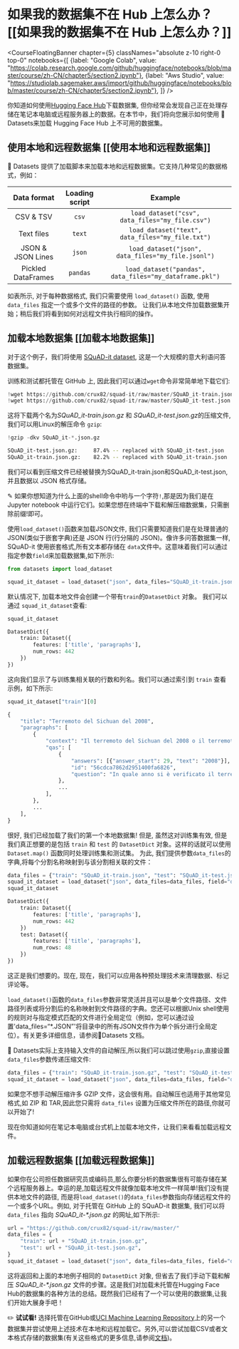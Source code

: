 # 如果我的数据集不在 Hub 上怎么办？ [[如果我的数据集不在 Hub 上怎么办？]]

<CourseFloatingBanner chapter={5}
  classNames="absolute z-10 right-0 top-0"
  notebooks={[
    {label: "Google Colab", value: "https://colab.research.google.com/github/huggingface/notebooks/blob/master/course/zh-CN/chapter5/section2.ipynb"},
    {label: "Aws Studio", value: "https://studiolab.sagemaker.aws/import/github/huggingface/notebooks/blob/master/course/zh-CN/chapter5/section2.ipynb"},
]} />

你知道如何使用[Hugging Face Hub](https://huggingface.co/datasets)下载数据集, 但你经常会发现自己正在处理存储在笔记本电脑或远程服务器上的数据。在本节中，我们将向您展示如何使用 🤗 Datasets来加载 Hugging Face Hub 上不可用的数据集。

<Youtube id="HyQgpJTkRdE"/>

## 使用本地和远程数据集 [[使用本地和远程数据集]]

🤗 Datasets 提供了加载脚本来加载本地和远程数据集。它支持几种常见的数据格式，例如：

|    Data format     | Loading script |                         Example                         |
| :----------------: | :------------: | :-----------------------------------------------------: |
|     CSV & TSV      |     `csv`      |     `load_dataset("csv", data_files="my_file.csv")`     |
|     Text files     |     `text`     |    `load_dataset("text", data_files="my_file.txt")`     |
| JSON & JSON Lines  |     `json`     |   `load_dataset("json", data_files="my_file.jsonl")`    |
| Pickled DataFrames |    `pandas`    | `load_dataset("pandas", data_files="my_dataframe.pkl")` |

如表所示, 对于每种数据格式, 我们只需要使用 `load_dataset()` 函数, 使用 `data_files` 指定一个或多个文件的路径的参数。 让我们从本地文件加载数据集开始；稍后我们将看到如何对远程文件执行相同的操作。

## 加载本地数据集 [[加载本地数据集]]

对于这个例子，我们将使用 [SQuAD-it dataset](https://github.com/crux82/squad-it/), 这是一个大规模的意大利语问答数据集。

训练和测试都托管在 GitHub 上, 因此我们可以通过`wget`命令非常简单地下载它们:

```python
!wget https://github.com/crux82/squad-it/raw/master/SQuAD_it-train.json.gz
!wget https://github.com/crux82/squad-it/raw/master/SQuAD_it-test.json.gz
```

这将下载两个名为*SQuAD_it-train.json.gz* 和 *SQuAD_it-test.json.gz*的压缩文件, 我们可以用Linux的解压命令 `gzip`:

```python
!gzip -dkv SQuAD_it-*.json.gz
```

```bash
SQuAD_it-test.json.gz:	   87.4% -- replaced with SQuAD_it-test.json
SQuAD_it-train.json.gz:	   82.2% -- replaced with SQuAD_it-train.json
```

我们可以看到压缩文件已经被替换为SQuAD_it-train.json和SQuAD_it-test.json,并且数据以 JSON 格式存储。

<Tip>

✎ 如果你想知道为什么上面的shell命令中哟与一个字符`!`,那是因为我们是在 Jupyter notebook 中运行它们。如果您想在终端中下载和解压缩数据集，只需删除前缀!即可。

</Tip>

使用`load_dataset()`函数来加载JSON文件, 我们只需要知道我们是在处理普通的 JSON(类似于嵌套字典)还是 JSON 行(行分隔的 JSON)。像许多问答数据集一样, SQuAD-it 使用嵌套格式,所有文本都存储在 `data`文件中。这意味着我们可以通过指定参数`field`来加载数据集,如下所示:

```py
from datasets import load_dataset

squad_it_dataset = load_dataset("json", data_files="SQuAD_it-train.json", field="data")
```

默认情况下, 加载本地文件会创建一个带有`train`的`DatasetDict` 对象。 我们可以通过 `squad_it_dataset`查看:

```py
squad_it_dataset
```

```python out
DatasetDict({
    train: Dataset({
        features: ['title', 'paragraphs'],
        num_rows: 442
    })
})
```

这向我们显示了与训练集相关联的行数和列名。我们可以通过索引到 `train` 查看示例，如下所示:

```py
squad_it_dataset["train"][0]
```

```python out
{
    "title": "Terremoto del Sichuan del 2008",
    "paragraphs": [
        {
            "context": "Il terremoto del Sichuan del 2008 o il terremoto...",
            "qas": [
                {
                    "answers": [{"answer_start": 29, "text": "2008"}],
                    "id": "56cdca7862d2951400fa6826",
                    "question": "In quale anno si è verificato il terremoto nel Sichuan?",
                },
                ...
            ],
        },
        ...
    ],
}
```

很好, 我们已经加载了我们的第一个本地数据集! 但是, 虽然这对训练集有效, 但是我们真正想要的是包括 `train` 和 `test` 的 `DatasetDict` 对象。这样的话就可以使用 `Dataset.map()` 函数同时处理训练集和测试集。 为此, 我们提供参数`data_files`的字典,将每个分割名称映射到与该分割相关联的文件：

```py
data_files = {"train": "SQuAD_it-train.json", "test": "SQuAD_it-test.json"}
squad_it_dataset = load_dataset("json", data_files=data_files, field="data")
squad_it_dataset
```

```python out
DatasetDict({
    train: Dataset({
        features: ['title', 'paragraphs'],
        num_rows: 442
    })
    test: Dataset({
        features: ['title', 'paragraphs'],
        num_rows: 48
    })
})
```

这正是我们想要的。现在, 现在，我们可以应用各种预处理技术来清理数据、标记评论等。

<Tip>

`load_dataset()`函数的`data_files`参数非常灵活并且可以是单个文件路径、文件路径列表或将分割后的名称映射到文件路径的字典。您还可以根据Unix shell使用的规则对与指定模式匹配的文件进行全局定位（例如，您可以通过设置'data_files=“*.JSON”'将目录中的所有JSON文件作为单个拆分进行全局定位）。有关更多详细信息，请参阅🤗Datasets 文档。

</Tip>

🤗 Datasets实际上支持输入文件的自动解压,所以我们可以跳过使用`gzip`,直接设置 `data_files`参数传递压缩文件:

```py
data_files = {"train": "SQuAD_it-train.json.gz", "test": "SQuAD_it-test.json.gz"}
squad_it_dataset = load_dataset("json", data_files=data_files, field="data")
```

如果您不想手动解压缩许多 GZIP 文件，这会很有用。自动解压也适用于其他常见格式,如 ZIP 和 TAR,因此您只需将 `data_files` 设置为压缩文件所在的路径,你就可以开始了!

现在你知道如何在笔记本电脑或台式机上加载本地文件，让我们来看看加载远程文件。

## 加载远程数据集 [[加载远程数据集]]

如果你在公司担任数据研究员或编码员,那么你要分析的数据集很有可能存储在某个远程服务器上。幸运的是,加载远程文件就像加载本地文件一样简单!我们没有提供本地文件的路径, 而是将`load_dataset()`的`data_files`参数指向存储远程文件的一个或多个URL。例如, 对于托管在 GitHub 上的 SQuAD-it 数据集, 我们可以将 `data_files` 指向 _SQuAD_it-*.json.gz_ 的网址,如下所示:

```py
url = "https://github.com/crux82/squad-it/raw/master/"
data_files = {
    "train": url + "SQuAD_it-train.json.gz",
    "test": url + "SQuAD_it-test.json.gz",
}
squad_it_dataset = load_dataset("json", data_files=data_files, field="data")
```

这将返回和上面的本地例子相同的 `DatasetDict` 对象, 但省去了我们手动下载和解压 _SQuAD_it-*.json.gz_ 文件的步骤。这是我们对加载未托管在Hugging Face Hub的数据集的各种方法的总结。既然我们已经有了一个可以使用的数据集,让我们开始大展身手吧！

<Tip>

✏️ **试试看!** 选择托管在GitHub或[UCI Machine Learning Repository](https://archive.ics.uci.edu/ml/index.php)上的另一个数据集并尝试使用上述技术在本地和远程加载它。另外,可以尝试加载CSV或者文本格式存储的数据集(有关这些格式的更多信息,请参阅[文档](https://huggingface.co/docs/datasets/loading.html#local-and-remote-files))。

</Tip>


